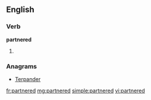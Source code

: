 ==English==

===Verb===
'''partnered'''

# {{past of|[[partner]]}}

===Anagrams===
* {{alphagram|adeenprrt}} [[Terpander#English|Terpander]]

[[fr:partnered]]
[[mg:partnered]]
[[simple:partnered]]
[[vi:partnered]]